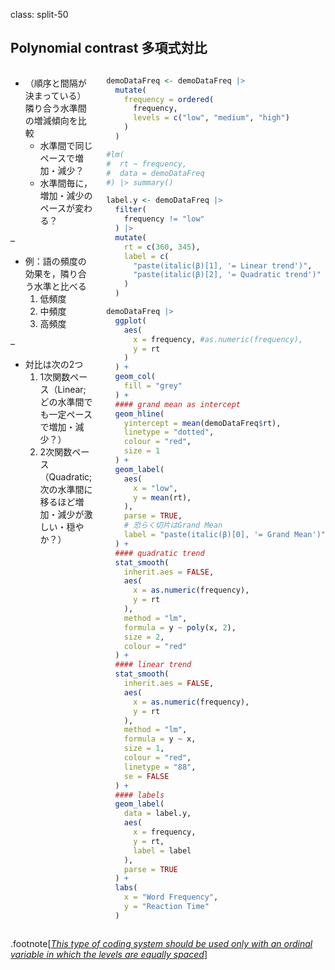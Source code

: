 class: split-50

## Polynomial contrast 多項式対比

::: columns

:::: pull-left

- （順序と間隔が決まっている）隣り合う水準間の増減傾向を比較
  - 水準間で同じペースで増加・減少？
  - 水準間毎に，増加・減少のペースが変わる？

--

- 例：語の頻度の効果を，隣り合う水準と比べる
    1. 低頻度
    2. 中頻度
    3. 高頻度

--

  - 対比は次の2つ
      1. 1次関数ペース（Linear; どの水準間でも一定ペースで増加・減少？）
      2. 2次関数ペース（Quadratic; 次の水準間に移るほど増加・減少が激しい・穏やか？）

::::

:::: pull-right

```r
demoDataFreq <- demoDataFreq |>
  mutate(
    frequency = ordered(
      frequency,
      levels = c("low", "medium", "high")
    )
  )

#lm(
#  rt ~ frequency,
#  data = demoDataFreq
#) |> summary()

label.y <- demoDataFreq |>
  filter(
    frequency != "low"
  ) |>
  mutate(
    rt = c(360, 345),
    label = c(
      "paste(italic(β)[1], '= Linear trend')",
      "paste(italic(β)[2], '= Quadratic trend')"
    )
  )

demoDataFreq |>
  ggplot(
    aes(
      x = frequency, #as.numeric(frequency),
      y = rt
    )
  ) +
  geom_col(
    fill = "grey"
  ) +
  #### grand mean as intercept
  geom_hline(
    yintercept = mean(demoDataFreq$rt),
    linetype = "dotted",
    colour = "red",
    size = 1
  ) +
  geom_label(
    aes(
      x = "low",
      y = mean(rt),
    ),
    parse = TRUE,
    # 恐らく切片はGrand Mean
    label = "paste(italic(β)[0], '= Grand Mean')"
  ) +
  #### quadratic trend
  stat_smooth(
    inherit.aes = FALSE,
    aes(
      x = as.numeric(frequency),
      y = rt
    ),
    method = "lm",
    formula = y ~ poly(x, 2),
    size = 2,
    colour = "red"
  ) +
  #### linear trend
  stat_smooth(
    inherit.aes = FALSE,
    aes(
      x = as.numeric(frequency),
      y = rt
    ),
    method = "lm",
    formula = y ~ x,
    size = 1,
    colour = "red",
    linetype = "88",
    se = FALSE
  ) +
  #### labels
  geom_label(
    data = label.y,
    aes(
      x = frequency,
      y = rt,
      label = label
    ),
    parse = TRUE
  ) +
  labs(
    x = "Word Frequency",
    y = "Reaction Time"
  )
```

::::

:::

.footnote[[*This type of coding system should be used only with an ordinal variable in which the levels are equally spaced*](https://stats.idre.ucla.edu/r/library/r-library-contrast-coding-systems-for-categorical-variables/#:~:text=This%20type%20of%20coding%20system%20should%20be%20used%20only%20with%20an%20ordinal%20variable%20in%20which%20the%20levels%20are%20equally%20spaced)]

